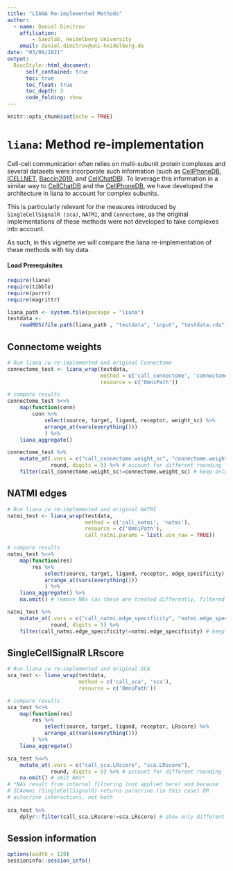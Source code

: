 ```yaml
---
title: "LIANA Re-implemented Methods"
author:
  - name: Daniel Dimitrov
    affiliation:
        - Saezlab, Heidelberg University
    email: daniel.dimitrov@uni-heidelberg.de
date: "03/08/2021"
output: 
  BiocStyle::html_document:
      self_contained: true
      toc: true
      toc_float: true
      toc_depth: 3
      code_folding: show
---
```



```r
knitr::opts_chunk$set(echo = TRUE)
```



# `liana`: Method re-implementation

Cell-cell communication often relies on multi-subunit protein complexes and several datasets were incorporate such information (such as [CellPhoneDB](https://www.nature.com/articles/s41596-020-0292-x), [ICELLNET](https://www.nature.com/articles/s41467-021-21244-x), [Baccin2019](https://www.nature.com/articles/s41556-019-0439-6), and [CellChatDB](https://www.nature.com/articles/s41467-021-21246-9)). To leverage this information in a similar way to [CellChatDB](https://www.nature.com/articles/s41467-021-21246-9) and the [CellPhoneDB](https://www.nature.com/articles/s41596-020-0292-x), we have developed the architecture in liana to account for complex subunits.

This is particularly relevant for the measures introduced by `SingleCellSignalR (sca)`, `NATMI`, and `Connectome`, as the original implementations of these methods were not developed to take complexes into account.

As such, in this vignette we will compare the liana re-implementation of these methods with toy data.


#### Load Prerequisites
```r
require(liana)
require(tibble)
require(purrr)
require(magrittr)

liana_path <- system.file(package = "liana")
testdata <-
    readRDS(file.path(liana_path , "testdata", "input", "testdata.rds"))
```

## Connectome weights
```r
# Run liana /w re-implemented and original Connectome
connectome_test <- liana_wrap(testdata,
                              method = c('call_connectome', 'connectome'),
                              resource = c('OmniPath'))

# compare results
connectome_test %<>% 
    map(function(conn)
        conn %>%
            select(source, target, ligand, receptor, weight_sc) %>%
            arrange_at(vars(everything()))
            ) %>%
    liana_aggregate()

connectome_test %>%
    mutate_at(.vars = c("call_connectome.weight_sc", "connectome.weight_sc"),
              round, digits = 5) %>% # account for different rounding
    filter(call_connectome.weight_sc!=connectome.weight_sc) # keep only different

```


## NATMI edges
```r
# Run liana /w re-implemented and original NATMI
natmi_test <- liana_wrap(testdata,
                         method = c('call_natmi', 'natmi'),
                         resource = c('OmniPath'),
                         call_natmi.params = list(.use_raw = TRUE))

# compare results
natmi_test %<>% 
    map(function(res)
        res %>%
            select(source, target, ligand, receptor, edge_specificity) %>%
            arrange_at(vars(everything()))
            ) %>%
    liana_aggregate() %>%
    na.omit() # remove NAs (as these are treated differently, filtered in NATMI, assigned 0s in LIANA)

natmi_test %>%
    mutate_at(.vars = c("call_natmi.edge_specificity", "natmi.edge_specificity"),
              round, digits = 5) %>%
    filter(call_natmi.edge_specificity!=natmi.edge_specificity) # keep only different

```


## SingleCellSignalR LRscore
```r
# Run liana /w re-implemented and original SCA
sca_test <- liana_wrap(testdata,
                       method = c('call_sca', 'sca'),
                       resource = c('OmniPath'))

# compare results
sca_test %<>% 
    map(function(res)
        res %>%
            select(source, target, ligand, receptor, LRscore) %>%
            arrange_at(vars(everything()))
        ) %>%
    liana_aggregate()

sca_test %<>%
    mutate_at(.vars = c("call_sca.LRscore", "sca.LRscore"),
              round, digits = 5) %>% # account for different rounding
    na.omit() # omit NAs*
# *NAs result from internal filtering (not applied here) and because
# SCAomni (SingleCellSignalR) returns paracrine (in this case) OR
# autocrine interactions, not both
    
sca_test %>%
    dplyr::filter(call_sca.LRscore!=sca.LRscore) # show only different
```

## Session information
```r
options(width = 120)
sessioninfo::session_info()
```

